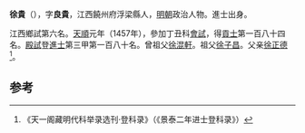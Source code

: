 '''徐貴'''（{{bd|1425年||？}}），字'''良貴'''，江西饒州府浮梁縣人，[[明朝|明朝]]政治人物。進士出身。

江西鄉試第六名。[[天顺_(明朝)|天順]]元年（1457年），參加丁丑科[[會試|會試]]，得[[貢士|貢士]]第一百八十四名。[[殿試|殿試]]登[[進士|進士]]第三甲第一百八十名。曾祖父[[徐混軒|徐混軒]]。祖父[[徐子昌|徐子昌]]。父亲[[徐正德|徐正德]]<ref>《天一阁藏明代科举录选刊·登科录》（《景泰二年进士登科录》）</ref>。

==参考==
{{reflist}}
{{明朝人物小作品}}
{{天順元年丁丑科殿試金榜}}